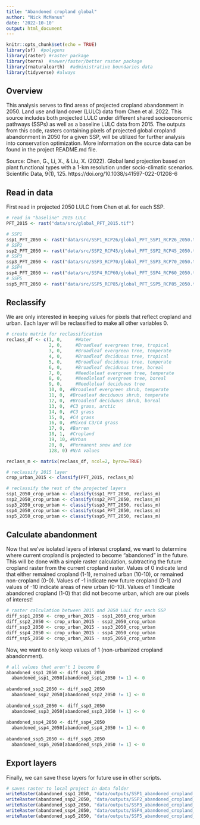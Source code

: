```yaml
---
title: "Abandoned cropland global"
author: "Nick McManus"
date: '2022-10-10'
output: html_document
---
```


```r
knitr::opts_chunk$set(echo = TRUE)
library(sf)  #polygons
library(raster) #raster package
library(terra)  #newer/faster/better raster package
library(rnaturalearth)  #administrative boundaries data
library(tidyverse) #always
```

## Overview
This analysis serves to find areas of projected cropland abandonment in 2050. Land use and land cover (LULC) data from Chen et al. 2022. This source includes both projected LULC under different shared socioeconomic pathways (SSPs) as well as a baseline LULC data from 2015. The outputs from this code, rasters containing pixels of projected global cropland abandonment in 2050 for a given SSP, will be utilized for further analysis into conservation optimization. More information on the source data can be found in the project README.md file. 

Source: Chen, G., Li, X., & Liu, X. (2022). Global land projection based on plant functional types with a 1-km resolution under socio-climatic scenarios. Scientific Data, 9(1), 125. https://doi.org/10.1038/s41597-022-01208-6


## Read in data

First read in projected 2050 LULC from Chen et al. for each SSP.

```r
# read in "baseline" 2015 LULC
PFT_2015 <- rast("data/src/global_PFT_2015.tif")

# SSP1
ssp1_PFT_2050 <- rast("data/src/SSP1_RCP26/global_PFT_SSP1_RCP26_2050.tif")
# SSP2
ssp2_PFT_2050 <- rast("data/src/SSP2_RCP45/global_PFT_SSP2_RCP45_2050.tif")
# SSP3  
ssp3_PFT_2050 <- rast("data/src/SSP3_RCP70/global_PFT_SSP3_RCP70_2050.tif")  
# SSP4
ssp4_PFT_2050 <- rast("data/src/SSP4_RCP60/global_PFT_SSP4_RCP60_2050.tif") 
# SSP5
ssp5_PFT_2050 <- rast("data/src/SSP5_RCP85/global_PFT_SSP5_RCP85_2050.tif")
```


## Reclassify

We are only interested in keeping values for pixels that reflect cropland and urban. Each layer will be reclassified to make all other variables 0.

```r
# create matrix for reclassification
reclass_df <- c(1, 0,	  #Water
                2, 0,	  #Broadleaf evergreen tree, tropical
                3, 0,	  #Broadleaf evergreen tree, temperate
                4, 0,	  #Broadleaf deciduous tree, tropical
                5, 0,	  #Broadleaf deciduous tree, temperate
                6, 0,	  #Broadleaf deciduous tree, boreal
                7, 0,	  #Needleleaf evergreen tree, temperate
                8, 0,	  #Needleleaf evergreen tree, boreal
                9, 0,	  #Needleleaf deciduous tree
                10, 0,	#Broadleaf evergreen shrub, temperate
                11, 0,	#Broadleaf deciduous shrub, temperate
                12, 0,	#Broadleaf deciduous shrub, boreal
                13, 0,	#C3 grass, arctic
                14, 0,	#C3 grass
                15, 0,	#C4 grass
                16, 0,	#Mixed C3/C4 grass
                17, 0,	#Barren
                18, 1,	#Cropland
                19, 10,	#Urban
                20, 0,  #Permanent snow and ice
                128, 0)	#N/A values

reclass_m <- matrix(reclass_df, ncol=2, byrow=TRUE)

# reclassify 2015 layer
crop_urban_2015 <- classify(PFT_2015, reclass_m)

# reclassify the rest of the projected layers
ssp1_2050_crop_urban <- classify(ssp1_PFT_2050, reclass_m)
ssp2_2050_crop_urban <- classify(ssp2_PFT_2050, reclass_m)
ssp3_2050_crop_urban <- classify(ssp3_PFT_2050, reclass_m)
ssp4_2050_crop_urban <- classify(ssp4_PFT_2050, reclass_m)
ssp5_2050_crop_urban <- classify(ssp5_PFT_2050, reclass_m)
```

## Calculate abandonment

Now that we've isolated layers of interest cropland, we want to determine where current cropland is projected to become "abandoned" in the future. This will be done with a simple raster calculation, subtracting the future cropland raster from the current cropland raster. Values of 0 indicate land that either remained cropland (1-1), remained urban (10-10), or remained non-cropland (0-0). Values of -1 indicate new future cropland (0-1) and values of -10 indicate areas of new urban (0-10). Values of 1 indicate abandoned cropland (1-0) that did not become urban, which are our pixels of interest! 

```r
# raster calculation between 2015 and 2050 LULC for each SSP
diff_ssp1_2050 <- crop_urban_2015 - ssp1_2050_crop_urban 
diff_ssp2_2050 <- crop_urban_2015 - ssp2_2050_crop_urban 
diff_ssp3_2050 <- crop_urban_2015 - ssp3_2050_crop_urban 
diff_ssp4_2050 <- crop_urban_2015 - ssp4_2050_crop_urban 
diff_ssp5_2050 <- crop_urban_2015 - ssp5_2050_crop_urban 
```

Now, we want to only keep values of 1 (non-urbanized cropland abandonment).
```r
# all values that aren't 1 become 0
abandoned_ssp1_2050 <- diff_ssp1_2050
  abandoned_ssp1_2050[abandoned_ssp1_2050 != 1] <- 0
  
abandoned_ssp2_2050 <- diff_ssp2_2050
  abandoned_ssp2_2050[abandoned_ssp2_2050 != 1] <- 0
  
abandoned_ssp3_2050 <- diff_ssp3_2050
  abandoned_ssp3_2050[abandoned_ssp3_2050 != 1] <- 0
  
abandoned_ssp4_2050 <- diff_ssp4_2050
  abandoned_ssp4_2050[abandoned_ssp4_2050 != 1] <- 0
  
abandoned_ssp5_2050 <- diff_ssp5_2050
  abandoned_ssp5_2050[abandoned_ssp5_2050 != 1] <- 0
```


## Export layers

Finally, we can save these layers for future use in other scripts.
```r
# saves raster to local project in data folder
writeRaster(abandoned_ssp1_2050, "data/outputs/SSP1_abandoned_cropland_global.tif")
writeRaster(abandoned_ssp2_2050, "data/outputs/SSP2_abandoned_cropland_global.tif")
writeRaster(abandoned_ssp3_2050, "data/outputs/SSP3_abandoned_cropland_global.tif")
writeRaster(abandoned_ssp4_2050, "data/outputs/SSP4_abandoned_cropland_global.tif")
writeRaster(abandoned_ssp5_2050, "data/outputs/SSP5_abandoned_cropland_global.tif")
```
